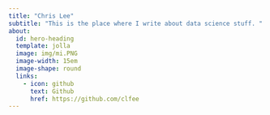 ```yaml
---
title: "Chris Lee"
subtitle: "This is the place where I write about data science stuff. "
about:
  id: hero-heading
  template: jolla
  image: img/mi.PNG
  image-width: 15em
  image-shape: round
  links:
    - icon: github
      text: Github
      href: https://github.com/clfee
---
```

